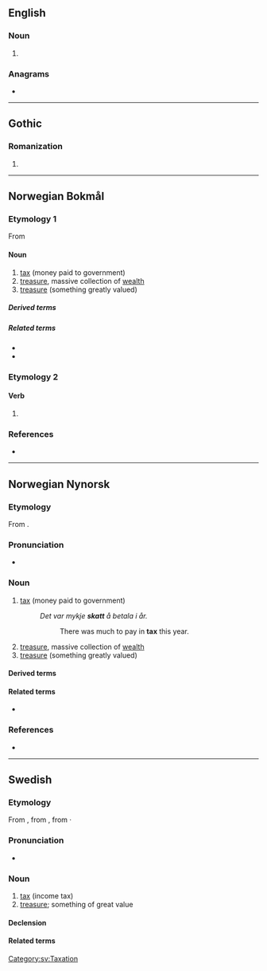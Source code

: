 ==English==

===Noun===
{{en-noun}}

# {{obsolete form of|en|scat||rain shower}}

===Anagrams===
* {{anagrams|en|a=akstt|tak'st}}

----

==Gothic==

===Romanization===
{{got-rom}}

# {{romanization of|got|𐍃𐌺𐌰𐍄𐍄}}

----

==Norwegian Bokmål==

===Etymology 1===
From {{der|nb|non|skattr}}

====Noun====
{{nb-noun-m1}}

# [[tax]] (money paid to government)
# [[treasure]], massive collection of [[wealth]]
# [[treasure]] (something greatly valued)

=====Derived terms=====
{{Template:User:Donnanz/der3-u|lang=nb
|eiendomsskatt
|formueskatt
|inntektsskatt
|selskapsskatt
|skattbar
|skattebetaler
|skattejakt
|{{l|nb|skattelette}}, {{l|nb|skattelettelse}}
|skattekart
|skatteparadis
|skattesats
|skattevesen
|skattkammer
|skattkiste
|skattlegge
}}

=====Related terms=====
* {{l|nb|beskatte}}
* {{l|nb|skatte}}

===Etymology 2===

====Verb====
{{head|nb|verb form}}

# {{imperative of|nb|skatte}}

===References===
* {{R:The Bokmål Dictionary}}

----

==Norwegian Nynorsk==

===Etymology===
From {{der|nn|non|skattr}}.

===Pronunciation===
* {{IPA|nn|/skat/}} {{nn-pronu-note}}

===Noun===
{{nn-noun-m1}}

# [[tax]] (money paid to government)
#: ''Det var mykje '''skatt''' å betala i år.''
#:: There was much to pay in '''tax''' this year.
# [[treasure]], massive collection of [[wealth]]
# [[treasure]] (something greatly valued)

====Derived terms====
{{Template:User:Donnanz/der3-u|lang=nn
|eigedomsskatt
|formueskatt
|inntektsskatt
|selskapsskatt
|skattbar
|skattejakt
|skattelette
|skattekart
|skatteparadis
|skattesats
|skattkammer
|skattkiste
|skattlegge
}}

====Related terms====
* {{nn-inf|skatt|/}}

===References===
* {{R:The Nynorsk Dictionary}}

----

==Swedish==

===Etymology===
From {{der|sv|non|skattr}}, from {{der|sv|gem-pro|*skattaz}}, from {{der|sv|ine-pro|*skat-}}·

===Pronunciation===
* {{audio|sv|Sv-skatt.ogg|Audio}}

===Noun===
{{sv-noun|c}}

# [[tax]] (income tax)
# [[treasure]]; something of great value

====Declension====
{{sv-infl-noun-c-er}}

====Related terms====
{{rel4|sv
|arvsskatt
|fastighetsskatt
|förmögenhetsskatt
|inkomstskatt
|källskatt
|kvarskatt
|lyxskatt
|preliminärskatt
|restskatt
|skatta
|skatteåterbäring
|skattesats
|skatteverk
|skattjakt
|skattkammare
|skattkarta
|skattkista
|värnskatt
}}

[[Category:sv:Taxation]]